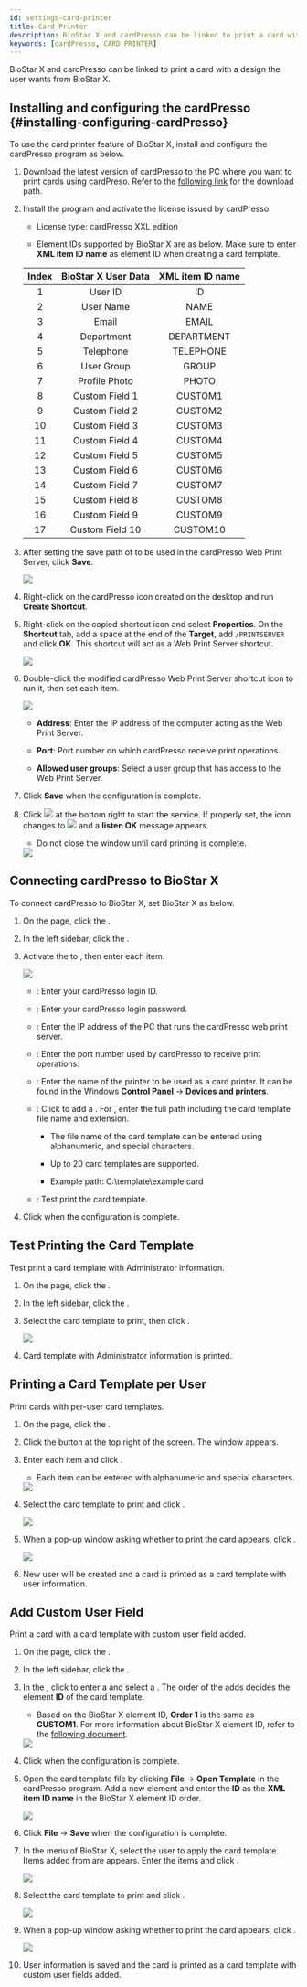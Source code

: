 ```yaml
---
id: settings-card-printer
title: Card Printer
description: BioStar X and cardPresso can be linked to print a card with a design the user wants from BioStar X.
keywords: [cardPresso, CARD PRINTER]
---
```


BioStar X and cardPresso can be linked to print a card with a design the user wants from BioStar X.

## Installing and configuring the cardPresso {#installing-configuring-cardPresso}

To use the card printer feature of BioStar X, install and configure the cardPresso program as below.

1. Download the latest version of cardPresso to the PC where you want to print cards using cardPreso. Refer to the [following link](https://www.cardpresso.com/downloads-cp) for the download path.

1. Install the program and activate the license issued by cardPresso.

    * License type: cardPresso XXL edition

    * Element IDs supported by BioStar X are as below. Make sure to enter **XML item ID name** as element ID when creating a card template.

    <div className='overflow-x'>

    | Index | BioStar X User Data | XML item ID name |
    | :--: | :--: | :--: |
    | 1 | User ID | ID |
    | 2 | User Name | NAME |
    | 3 | Email | EMAIL |
    | 4 | Department | DEPARTMENT |
    | 5 | Telephone | TELEPHONE |
    | 6 | User Group | GROUP |
    | 7 | Profile Photo | PHOTO |
    | 8 | Custom Field 1 | CUSTOM1 |
    | 9 | Custom Field 2 | CUSTOM2 |
    | 10 | Custom Field 3 | CUSTOM3 |
    | 11 | Custom Field 4 | CUSTOM4 |
    | 12 | Custom Field 5 | CUSTOM5 |
    | 13 | Custom Field 6 | CUSTOM6 |
    | 14 | Custom Field 7 | CUSTOM7 |
    | 15 | Custom Field 8 | CUSTOM8 |
    | 16 | Custom Field 9 | CUSTOM9 |
    | 17 | Custom Field 10 | CUSTOM10 |

    </div>

1. After setting the save path of <Cmd sid="common.cardPrinter.cardTemplate" product='2' /> to be used in the cardPresso Web Print Server, click **Save**.

    <Image src='/img/biostarx-settings-card-printer-installation.png' />

1. Right-click on the cardPresso icon created on the desktop and run **Create Shortcut**.

1. Right-click on the copied shortcut icon and select **Properties**. On the **Shortcut** tab, add a space at the end of the **Target**, add `/PRINTSERVER` and click **OK**. This shortcut will act as a Web Print Server shortcut.

    <Image src='/img/biostarx-settings-card-printer-installation1.png' />

1. Double-click the modified cardPresso Web Print Server shortcut icon to run it, then set each item.

    <Image src='/img/biostarx-settings-card-printer-installation2.png' />

    * **Address**: Enter the IP address of the computer acting as the Web Print Server.

    * **Port**: Port number on which cardPresso receive print operations.

    * **Allowed user groups**: Select a user group that has access to the Web Print Server.

1. Click **Save** when the configuration is complete.

1. Click <Image src='/img/common/ico-card-printer-play.png' ico alone /> at the bottom right to start the service. If properly set, the icon changes to <Image src='/img/common/ico-card-printer-stop.png' ico alone /> and a **listen OK** message appears.

    * Do not close the window until card printing is complete.

    <Image src='/img/biostarx-settings-card-printer-installation3.png' />

## Connecting cardPresso to BioStar X

To connect cardPresso to BioStar X, set BioStar X as below.

1. On the <Cmd sid='shell.header.launcher' /> page, click the <Cmd sid='shell.header.setting' />.

1. In the left sidebar, click the <Cmd sid="common.cardPrinter" product='2' />.

1. Activate the <Cmd sid="common.cardPrinter.cardpressoSetting" product='2' /> to <Cmd sid="common.use" product='2' />, then enter each item.

    <Image src='/img/biostarx-settings-card-printer.png' className='none' />

    * <Cmd sid="common.cardPrinter.id" product='2' />: Enter your cardPresso login ID.

    * <Cmd sid="common.cardPrinter.password" product='2' />: Enter your cardPresso login password.

    * <Cmd sid="common.cardPrinter.ipAddress" product='2' />: Enter the IP address of the PC that runs the cardPresso web print server.

    * <Cmd sid="common.cardPrinter.ipAddressPort" product='2' />: Enter the port number used by cardPresso to receive print operations.

    * <Cmd sid="common.cardPrinter.printerName" product='2' />: Enter the name of the printer to be used as a card printer. It can be found in the Windows **Control Panel** → **Devices and printers**.

    * <Cmd sid="common.cardPrinter.cardTemplate" product='2' />: Click <Cmd sid="button.plusAdd" product='2' /> to add a <Cmd sid="common.cardPrinter.cardTemplate" product='2' />. For <Cmd sid="setting.server.card_template.configure.th.name" product='2' />, enter the full path including the card template file name and extension.

        * The file name of the card template can be entered using alphanumeric, and special characters.

        * Up to 20 card templates are supported.

        * Example path: C:\template\example.card

    * <Cmd sid="common.cardPrinter.printTestLabel" product='2' />: Test print the card template.

1. Click <Cmd sid="button.apply" product='2' /> when the configuration is complete.

## Test Printing the Card Template

Test print a card template with Administrator information.

1. On the <Cmd sid='shell.header.launcher' /> page, click the <Cmd sid='shell.header.setting' />.

1. In the left sidebar, click the <Cmd sid="common.cardPrinter" product='2' />.

1. Select the card template to print, then click <Cmd sid="common.cardPrinter.testPrint" product='2' />.

    <Image src='/img/biostarx-settings-card-printer1.png' className='none' />

1. Card template with Administrator information is printed.

## Printing a Card Template per User

Print cards with per-user card templates.

1. On the <Cmd sid='shell.header.launcher' /> page, click the <Cmd sid='shell.header.user' />.

1. Click the <Cmd sid='team.user.dialog.newUser' /> button at the top right of the screen. The <Cmd sid='team.user.dialog.newUser' /> window appears.

1. Enter each item and click <Cmd sid="button.printCard" product='2' />.

    * Each item can be entered with alphanumeric and special characters.

    <Image src='/img/biostarx-settings-card-printer-user.png' />

1. Select the card template to print and click <Cmd sid="common.cardPrinter.print" product='2' />.

    <Image src='/img/biostarx-settings-card-printer-user1.png' className='none' />

1. When a pop-up window asking whether to print the card appears, click <Cmd sid="common.cardPrinter.ok" product='2' />.

    <Image src='/img/biostarx-settings-card-printer-user2.png' className='none' />

1. New user will be created and a card is printed as a card template with user information.

## Add Custom User Field

Print a card with a card template with custom user field added.

1. On the <Cmd sid='shell.header.launcher' /> page, click the <Cmd sid='shell.header.setting' />.

1. In the left sidebar, click the <Cmd sid="common.server" product='2' />.

1. In the <Cmd sid="setting.server.custom_field.title" product='2' />, click <Cmd sid="button.plusAdd" product='2' /> to enter a <Cmd sid="setting.server.custom_field.configure.th.name" product='2' /> and select a <Cmd sid="setting.server.custom_field.configure.th.type" product='2' />. The order of the <Cmd sid="setting.server.custom_field.title" product='2' /> adds decides the element **ID** of the card template.

    * Based on the BioStar X element ID, **Order 1** is the same as **CUSTOM1**. For more information about BioStar X element ID, refer to the [following document](#installing-configuring-cardPresso).

    <Image src='/img/biostarx-settings-card-printer-custom-user.png' />

1. Click <Cmd sid="button.apply" product='2' /> when the configuration is complete.

1. Open the card template file by clicking **File** → **Open Template** in the cardPresso program. Add a new element and enter the **ID** as the **XML item ID name** in the BioStar X element ID order.

    <Image src='/img/biostarx-settings-card-printer-template.png' />

1. Click **File** → **Save** when the configuration is complete.

1. In the <Cmd sid='shell.header.user' /> menu of BioStar X, select the user to apply the card template. Items added from <Cmd sid="setting.server.custom_field.title" product='2' /> are appears. Enter the items and click <Cmd sid="button.printCard" product='2' />.

    <Image src='/img/biostarx-settings-card-printer-custom-user1.png' />

1. Select the card template to print and click <Cmd sid="common.cardPrinter.print" product='2' />.

    <Image src='/img/biostarx-settings-card-printer-user1.png' className='none' />

1. When a pop-up window asking whether to print the card appears, click <Cmd sid="common.cardPrinter.ok" product='2' />.

    <Image src='/img/biostarx-settings-card-printer-user2.png' className='none' />

1. User information is saved and the card is printed as a card template with custom user fields added.